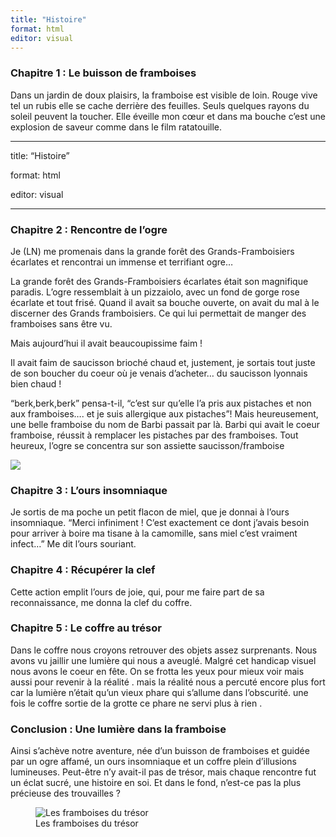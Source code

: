 ```yaml
---
title: "Histoire"
format: html
editor: visual
---
```


### Chapitre 1 : Le buisson de framboises

Dans un jardin de doux plaisirs, la framboise est visible de loin. Rouge vive tel un rubis elle se cache derrière des feuilles. Seuls quelques rayons du soleil peuvent la toucher. Elle éveille mon cœur et dans ma bouche c'est une explosion de saveur comme dans le film ratatouille.

------------------------------------------------------------------------

title: "Histoire"

format: html

editor: visual

------------------------------------------------------------------------

### Chapitre 2 : Rencontre de l'ogre

Je (LN) me promenais dans la grande forêt des Grands-Framboisiers écarlates et rencontrai un immense et terrifiant ogre...

La grande forêt des Grands-Framboisiers écarlates était son magnifique paradis. L'ogre ressemblait à un pizzaiolo, avec un fond de gorge rose écarlate et tout frisé. Quand il avait sa bouche ouverte, on avait du mal à le discerner des Grands framboisiers. Ce qui lui permettait de manger des framboises sans être vu.

Mais aujourd'hui il avait beaucoupissime faim !

Il avait faim de saucisson brioché chaud et, justement, je sortais tout juste de son boucher du coeur où je venais d'acheter... du saucisson lyonnais bien chaud !

"berk,berk,berk" pensa-t-il, "c'est sur qu'elle l'a pris aux pistaches et non aux framboises.... et je suis allergique aux pistaches"! Mais heureusement, une belle framboise du nom de Barbi passait par là. Barbi qui avait le coeur framboise, réussit à remplacer les pistaches par des framboises. Tout heureux, l'ogre se concentra sur son assiette saucisson/framboise

![](%22/images/baggit_magette_ogre.jpg%22)

### Chapitre 3 : L'ours insomniaque

Je sortis de ma poche un petit flacon de miel, que je donnai à l'ours insomniaque. "Merci infiniment ! C'est exactement ce dont j'avais besoin pour arriver à boire ma tisane à la camomille, sans miel c'est vraiment infect..." Me dit l'ours souriant.

### Chapitre 4 : Récupérer la clef

Cette action emplit l'ours de joie, qui, pour me faire part de sa reconnaissance, me donna la clef du coffre.

### Chapitre 5 : Le coffre au trésor

Dans le coffre nous croyons retrouver des objets assez surprenants. Nous avons vu jaillir une lumière qui nous a aveuglé. Malgré cet handicap visuel nous avons le coeur en fête. On se frotta les yeux pour mieux voir mais aussi pour revenir à la réalité . mais la réalité nous a percuté encore plus fort car la lumière n'était qu'un vieux phare qui s'allume dans l'obscurité. une fois le coffre sortie de la grotte ce phare ne servi plus à rien . [ ](images/baggit_magette_coffre.jpg)

### Conclusion : Une lumière dans la framboise

Ainsi s’achève notre aventure, née d’un buisson de framboises et guidée par un ogre affamé, un ours insomniaque et un coffre plein d’illusions lumineuses. Peut-être n’y avait-il pas de trésor, mais chaque rencontre fut un éclat sucré, une histoire en soi. Et dans le fond, n’est-ce pas la plus précieuse des trouvailles ?

![Les framboises du trésor](images/framboises.png)
